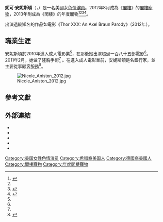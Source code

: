 {{noteTA
|G1=Show
|G2=Movie
}}
{{Adult bio
| name            = 妮可·安妮斯頓<br>{{lang|en|Nicole Aniston}}
| gender          = female
| image           = Nicole_Aniston_2016.jpg
| caption         = 2016年，安妮斯頓出席於[[成人影帶新聞成人娛樂博覽會|AVN成人娛樂博覽會]]會場
| birth_name      = 
| birth           = {{birth date and age|1987|9|9}}<ref name=iafd>{{iafd name|id=nicoleaniston|gender=female|name=Nicole Aniston}}</ref>
| location        = 美國[[加利福尼亞州|加利福尼亞州]][[特曼庫拉_(加利福尼亞州)|特曼庫拉]]
| death_date      = 
| death_place     = 
| spouse          = 
| height          = {{height|ft=5|in=3|wiki=yes}}<ref name=iafd/>
| weight          = {{convert|55|kg|lb|abbr=on}}<ref name=iafd/>
| measurements    = 34D-23-38（D罩杯）
| eye color       = [[眼睛色彩|藍色]]
| hair color      = 金色
| ethnicity       = [[希臘|希臘]]和[[德國|德國]]<ref name="purepeople.com">{{cite web|url=http://www.purepeople.com/article/nicole-aniston-topless-sur-la-plage-la-pornstar-sue-sang-et-eau_a138516/1#lt_source=external,manual|title=Nicole Aniston: Topless sur la plage, la pornstar sue sang et eau|work=Purepeople.com|accessdate=2015-01-06|archive-date=2016-03-04|archive-url=https://web.archive.org/web/20160304052303/http://www.purepeople.com/article/nicole-aniston-topless-sur-la-plage-la-pornstar-sue-sang-et-eau_a138516/1#lt_source=external,manual|dead-url=yes}}</ref>
| alias           = 妮可<br>（{{lang|en|Nicole}}）
| number_of_films = 
| homepage        = http://www.nicoleaniston.com/
}}
'''妮可·安妮斯頓'''（{{lang-en|Nicole Aniston}}，{{bd|1987年|9月9日}}）是一名美國女[[色情演員|色情演員]]。2012年8月成為《[[閣樓_(雜誌)|閣樓]]》的[[閣樓寵物|閣樓寵物]]，2013年則成為《閣樓》的年度寵物<ref name="donchareunsy">{{cite web|url=http://www.lasvegassun.com/vegasdeluxe/2014/jan/21/photos-2013-penthouse-pet-year-nicole-aniston-succ/|title=Photos: 2013 Penthouse Pet of the Year Nicole Aniston, successor Lexi Belle and more party at Chateau|author=Don Chareunsy|work=LasVegasSun.com|accessdate=2015-01-06|archive-url=https://web.archive.org/web/20150106084553/http://www.lasvegassun.com/vegasdeluxe/2014/jan/21/photos-2013-penthouse-pet-year-nicole-aniston-succ/|archive-date=2015-01-06|dead-url=yes}}</ref><ref name="purepeople.com"/><ref name="upi.com">{{cite web|url=http://www.upi.com/Entertainment_News/2012/12/11/Nicole-Aniston-named-2013-Penthouse-Pet-of-the-Year/37711355239229/|title=Nicole Aniston named 2013 Penthouse Pet of the Year|work=UPI|accessdate=2015-01-06|archive-date=2015-01-06|archive-url=https://web.archive.org/web/20150106081045/http://www.upi.com/Entertainment_News/2012/12/11/Nicole-Aniston-named-2013-Penthouse-Pet-of-the-Year/37711355239229/|dead-url=no}}</ref><ref name=2014NAcontract>{{cite web|title=Naughty America Signs Nicole Aniston as 'Role Model'|url=http://business.avn.com/articles/technology/Naughty-America-Signs-Nicole-Aniston-as-Role-Model-566204.html|publisher=''Adult Video News''|accessdate=2014-12-18|archive-date=2014-12-18|archive-url=https://web.archive.org/web/20141218221925/http://business.avn.com/articles/technology/Naughty-America-Signs-Nicole-Aniston-as-Role-Model-566204.html|dead-url=no}}</ref>。

出演過較知名的作品如電影《Thor XXX: An Axel Braun Parody》（2012年）。

==職業生涯==
安妮斯頓於2010年進入成人電影業<ref name="purepeople.com"/>，在那後她出演超過一百八十五部電影<ref name=iafd/>。2011年2月，她做了隆胸手術<ref name=iafd/> 。在進入成人電影業前，安妮斯頓是名銀行家，並主要從事[[顧客服務|顧客服務]]<ref>{{cite interview |subject=Nicole Aniston |interviewer=Gabriel Lee |title=Advice from a pro |url=http://theeyeopener.com/2012/02/advice-from-a-pro/ |program=the Eyeopener |date=2012-02-07 |accessdate=2015-01-06 |quote="I was a banker, and I’ve always done customer service and stuff like that." |deadurl=yes |archiveurl=https://web.archive.org/web/20150106080450/http://theeyeopener.com/2012/02/advice-from-a-pro/ |archivedate=2015-01-06 }}</ref>。

[[File:Nicole_Aniston_2012.jpg|thumb]]

==參考文獻==
{{Reflist|30em}}

==外部連結==
{{Commons category|Nicole Aniston}}
{{portal|色情}}
* {{official website|http://www.nicoleaniston.com/}}
* {{IMDb name|nm4243672}}
* {{Twitter|XNicoleAnistonX}}
* {{iafd name|id=nicoleaniston|gender=female|name=Nicole Aniston}}
* {{afdb name|id=58906|gender=female|name=Nicole Aniston}}

{{DEFAULTSORT:Aniston, Nicole}}
[[Category:美国女性色情演员|Category:美国女性色情演员]]
[[Category:希腊裔美国人|Category:希腊裔美国人]]
[[Category:德國裔美國人|Category:德國裔美國人]]
[[Category:閣樓寵物|Category:閣樓寵物]]
[[Category:年度閣樓寵物|Category:年度閣樓寵物]]


{{Porn-stub}}